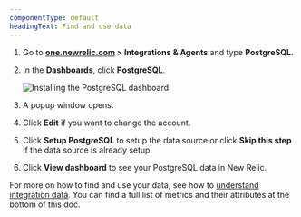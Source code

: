 ```yaml
---
componentType: default
headingText: Find and use data
---
```


1. Go to **[one.newrelic.com](https://one.newrelic.com) > Integrations & Agents** and type **PostgreSQL**.

2. In the **Dashboards**, click **PostgreSQL**.

   <img
     title="Install the PostgreSQL dashboard"
     alt="Installing the PostgreSQL dashboard"
     src="/images/infrastructure_screenshot-full_install-postgresql-dashboard.webp"
   />

3. A popup window opens.

4. Click **Edit** if you want to change the account.

5. Click **Setup PostgreSQL** to setup the data source or click **Skip this step** if the data source is already setup.

6. Click **View dashboard** to see your PostgreSQL data in New Relic.

For more on how to find and use your data, see how to [understand integration data](/docs/infrastructure/integrations/find-use-infrastructure-integration-data). You can find a full list of metrics and their attributes at the bottom of this doc.